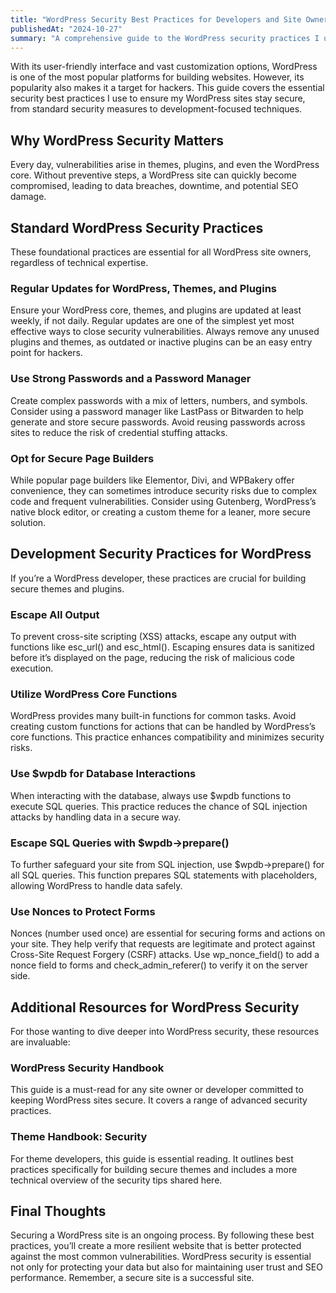 ```yaml
---
title: "WordPress Security Best Practices for Developers and Site Owners"
publishedAt: "2024-10-27"
summary: "A comprehensive guide to the WordPress security practices I use to keep sites safe from vulnerabilities"
---
```


With its user-friendly interface and vast customization options, WordPress is one of the most popular platforms for building websites. However, its popularity also makes it a target for hackers. This guide covers the essential security best practices I use to ensure my WordPress sites stay secure, from standard security measures to development-focused techniques.

## Why WordPress Security Matters

Every day, vulnerabilities arise in themes, plugins, and even the WordPress core. Without preventive steps, a WordPress site can quickly become compromised, leading to data breaches, downtime, and potential SEO damage.

## Standard WordPress Security Practices

These foundational practices are essential for all WordPress site owners, regardless of technical expertise.

### Regular Updates for WordPress, Themes, and Plugins

Ensure your WordPress core, themes, and plugins are updated at least weekly, if not daily. Regular updates are one of the simplest yet most effective ways to close security vulnerabilities. Always remove any unused plugins and themes, as outdated or inactive plugins can be an easy entry point for hackers.

### Use Strong Passwords and a Password Manager

Create complex passwords with a mix of letters, numbers, and symbols. Consider using a password manager like LastPass or Bitwarden to help generate and store secure passwords. Avoid reusing passwords across sites to reduce the risk of credential stuffing attacks.

### Opt for Secure Page Builders

While popular page builders like Elementor, Divi, and WPBakery offer convenience, they can sometimes introduce security risks due to complex code and frequent vulnerabilities. Consider using Gutenberg, WordPress’s native block editor, or creating a custom theme for a leaner, more secure solution.

## Development Security Practices for WordPress

If you’re a WordPress developer, these practices are crucial for building secure themes and plugins.

### Escape All Output

To prevent cross-site scripting (XSS) attacks, escape any output with functions like esc_url() and esc_html(). Escaping ensures data is sanitized before it’s displayed on the page, reducing the risk of malicious code execution.

### Utilize WordPress Core Functions

WordPress provides many built-in functions for common tasks. Avoid creating custom functions for actions that can be handled by WordPress’s core functions. This practice enhances compatibility and minimizes security risks.

### Use $wpdb for Database Interactions

When interacting with the database, always use $wpdb functions to execute SQL queries. This practice reduces the chance of SQL injection attacks by handling data in a secure way.

### Escape SQL Queries with $wpdb->prepare()

To further safeguard your site from SQL injection, use $wpdb->prepare() for all SQL queries. This function prepares SQL statements with placeholders, allowing WordPress to handle data safely.

### Use Nonces to Protect Forms

Nonces (number used once) are essential for securing forms and actions on your site. They help verify that requests are legitimate and protect against Cross-Site Request Forgery (CSRF) attacks. Use wp_nonce_field() to add a nonce field to forms and check_admin_referer() to verify it on the server side.

## Additional Resources for WordPress Security

For those wanting to dive deeper into WordPress security, these resources are invaluable:

### WordPress Security Handbook

This guide is a must-read for any site owner or developer committed to keeping WordPress sites secure. It covers a range of advanced security practices.

### Theme Handbook: Security

For theme developers, this guide is essential reading. It outlines best practices specifically for building secure themes and includes a more technical overview of the security tips shared here.

## Final Thoughts

Securing a WordPress site is an ongoing process. By following these best practices, you’ll create a more resilient website that is better protected against the most common vulnerabilities. WordPress security is essential not only for protecting your data but also for maintaining user trust and SEO performance. Remember, a secure site is a successful site.
